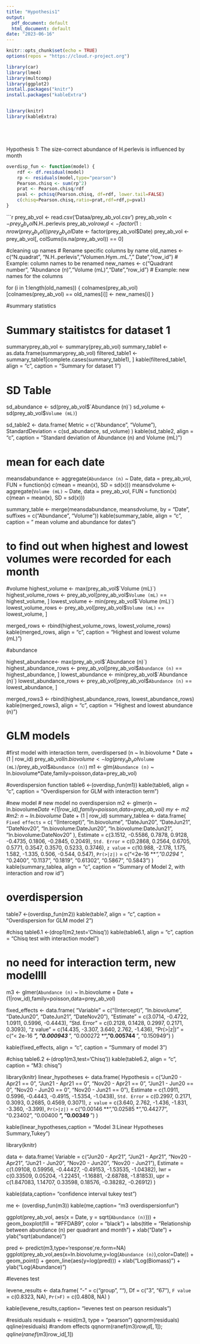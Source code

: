 ```yaml
---
title: "Hypothesis1"
output:
  pdf_document: default
  html_document: default
date: "2023-06-16"
---
```



```r
knitr::opts_chunk$set(echo = TRUE)
options(repos = "https://cloud.r-project.org")

library(car)
library(lme4)
library(multcomp)
library(ggplot2)
install.packages("knitr")
install.packages("kableExtra")


library(knitr)
library(kableExtra)






```
Hypothesis 1: The size-correct abundance of H.perlevis is influenced by month

```r
overdisp_fun <- function(model) {
    rdf <- df.residual(model)
    rp <- residuals(model,type="pearson")
    Pearson.chisq <- sum(rp^2)
    prat <- Pearson.chisq/rdf
    pval <- pchisq(Pearson.chisq, df=rdf, lower.tail=FALSE)
    c(chisq=Pearson.chisq,ratio=prat,rdf=rdf,p=pval)
}

```


```r
prey_ab_vol <- read.csv('Dataa/prey_ab_vol.csv')
prey_ab_vol$n <- prey_ab_vol$N.H..perlevis
prey_ab_vol$row_id <- factor(1:nrow(prey_ab_vol))
prey_ab_vol$Date <- factor(prey_ab_vol$Date)
prey_ab_vol <- prey_ab_vol[, colSums(is.na(prey_ab_vol)) == 0]

#cleaning up names 
# Rename specific columns by name
old_names <- c("N.quadrat", "N.H..perlevis","Volumen.Hym..mL."," Date","row_id")  # Example: column names to be renamed
new_names <- c("Quadrant number ", "Abundance (n)","Volume (mL)","Date","row_id")  # Example: new names for the columns

for (i in 1:length(old_names)) {
  colnames(prey_ab_vol)[colnames(prey_ab_vol) == old_names[i]] <- new_names[i]
}


#summary statistics 

# Summary staitistcs for dataset 1
summaryprey_ab_vol <- summary(prey_ab_vol)
summary_table1 <- as.data.frame(summaryprey_ab_vol)
filtered_table1 <- summary_table1[complete.cases(summary_table1), ]
kable(filtered_table1, align = "c", caption = "Summary for dataset 1")


# SD Table
sd_abundance <- sd(prey_ab_vol$`Abundance (n)`)
sd_volume <- sd(prey_ab_vol$`Volume (mL)`)

sd_table2 <- data.frame(
  Metric = c("Abundance", "Volume"),
  StandardDeviation = c(sd_abundance, sd_volume)
)
kable(sd_table2, align = "c", caption = "Standard deviation of Abundance (n) and Volume (mL)")

# mean for each date
meansdabundance <- aggregate(`Abundance (n)` ~ Date, data = prey_ab_vol, FUN = function(x) c(mean = mean(x), SD = sd(x)))
meansdvolume <- aggregate(`Volume (mL)` ~ Date, data = prey_ab_vol, FUN = function(x) c(mean = mean(x), SD = sd(x)))

summary_table <- merge(meansdabundance, meansdvolume, by = "Date", suffixes = c("Abundance", "Volume"))
kable(summary_table, align = "c", caption = " mean volume and abundance for dates")

# to find out when highest and lowest volumes were recorded for each month 

#volume
highest_volume <- max(prey_ab_vol$`Volume (mL)`)
highest_volume_rows <- prey_ab_vol[prey_ab_vol$`Volume (mL)` == highest_volume, ]
lowest_volume <- min(prey_ab_vol$`Volume (mL)`)
lowest_volume_rows <- prey_ab_vol[prey_ab_vol$`Volume (mL)` == lowest_volume, ]

merged_rows <- rbind(highest_volume_rows, lowest_volume_rows)
kable(merged_rows, align = "c", caption = "Highest and lowest volume (mL)")

#abundance

highest_abundance<- max(prey_ab_vol$`Abundance (n)`)
highest_abundance_rows <- prey_ab_vol[prey_ab_vol$`Abundance (n)` == highest_abundance, ]
lowest_abundance <- min(prey_ab_vol$`Abundance (n)`)
lowest_abundance_rows <- prey_ab_vol[prey_ab_vol$`Abundance (n)` == lowest_abundance, ]

merged_rows3 <- rbind(highest_abundance_rows, lowest_abundance_rows)
kable(merged_rows3, align = "c", caption = "Highest and lowest abundance (n)")


# GLM models

#first model with interaction term, overdispersed (n ~ ln.biovolume * Date + (1 | row_id)
prey_ab_vol$ln.biovolume <- log(prey_ab_vol$`Volume (mL)`/prey_ab_vol$`Abundance (n)`)
m1 <- glm(`Abundance (n)` ~ ln.biovolume*Date,family=poisson,data=prey_ab_vol)

#overdispersion function
table6 <-(overdisp_fun(m1))
kable(table6, align = "c", caption = "Overdispersion for GLM with interaction term")

#new model
# new model no overdispersion
m2 <- glmer(n ~ ln.biovolume*Date +(1|row_id),family=poisson,data=prey_ab_vol)
my <- m2
#m2: n ~ ln.biovolume * Date + (1 | row_id)
summary_tablea <- data.frame(
  `Fixed effects` = c(
    "(Intercept)", "ln.biovolume", "DateJun20", "DateJun21", "DateNov20", "ln.biovolume:DateJun20",
    "ln.biovolume:DateJun21", "ln.biovolume:DateNov20"
  ),
  Estimate = c(3.1512, -0.5586, 0.7878, 0.9128, -0.4735, 0.1806, -0.2845, 0.2049),
  `Std. Error` = c(0.2868, 0.2564, 0.6705, 0.5771, 0.3547, 0.3570, 0.5233, 0.3746),
  `z value` = c(10.988, -2.178, 1.175, 1.582, -1.335, 0.506, -0.544, 0.547),
  `Pr(>|z|)` = c("<2e-16 ***", "0.0294 *", "0.2400", "0.1137", "0.1819", "0.61302", "0.5867", "0.5843")
)
kable(summary_tablea, align = "c", caption = "Summary of Model 2, with interaction and row id")

# overdispersion
table7 <-(overdisp_fun(m2))
kable(table7, align = "c", caption = "Overdispersion for GLM model 2")


#chisq
table6.1 <-(drop1(m2,test='Chisq'))
kable(table6.1, align = "c", caption = "Chisq test with interaction model")

# no need for interaction term, new modellll

m3 <- glmer(`Abundance (n)` ~ ln.biovolume + Date +(1|row_id),family=poisson,data=prey_ab_vol)


fixed_effects <- data.frame(
  "Variable" = c("(Intercept)", "ln.biovolume", "DateJun20", "DateJun21", "DateNov20"),
  "Estimate" = c(3.0714, -0.4722, 1.0911, 0.5996, -0.4443),
  "Std. Error" = c(0.2128, 0.1428, 0.2997, 0.2171, 0.3093),
  "z value" = c(14.435, -3.307, 3.640, 2.762, -1.436),
  "Pr(>|z|)" = c("< 2e-16 ***", "0.000943 ***", "0.000272 ***", "0.005744 **", "0.150949")
)

kable(fixed_effects, align = "c", caption = "Summary of model 3")

#chisq
table6.2 <-(drop1(m3,test='Chisq'))
kable(table6.2, align = "c", caption = "M3: chisq")



library(knitr)
linear_hypotheses <- data.frame(
  Hypothesis = c("Jun20 - Apr21 == 0", "Jun21 - Apr21 == 0", "Nov20 - Apr21 == 0", 
                 "Jun21 - Jun20 == 0", "Nov20 - Jun20 == 0", "Nov20 - Jun21 == 0"),
  Estimate = c(1.0911, 0.5996, -0.4443, -0.4915, -1.5354, -1.0438),
  `Std. Error` = c(0.2997, 0.2171, 0.3093, 0.2685, 0.4569, 0.3071),
  `z value` = c(3.640, 2.762, -1.436, -1.831, -3.360, -3.399),
  `Pr(>|z|)` = c("0.00146 **", "0.02585 *", "0.44277", "0.23402", "0.00400 **", "0.00349 **")
)

kable(linear_hypotheses,caption = "Model 3:Linear Hypotheses Summary,Tukey")

library(knitr)

data <- data.frame(
  Variable = c("Jun20 - Apr21", "Jun21 - Apr21", "Nov20 - Apr21", "Jun21 - Jun20", "Nov20 - Jun20", "Nov20 - Jun21"),
  Estimate = c(1.09108, 0.59956, -0.44427, -0.49153, -1.53535, -1.04382),
  lwr = c(0.33509, 0.05204, -1.22451, -1.16881, -2.68788, -1.81853),
  upr = c(1.847083, 1.14707, 0.33598, 0.18576, -0.38282, -0.26912)
)

kable(data,caption= "confidence interval tukey test")

me <- (overdisp_fun(m3))
kable(me,caption= "m3 overdispersionfun")












ggplot(prey_ab_vol, aes(x = Date, y = sqrt(`Abundance (n)`))) +
  geom_boxplot(fill = "#FFDAB9", color = "black") +
  labs(title = "Relationship between abundance (n) per quadrant and month") +
  xlab("Date") +
  ylab("sqrt(abundance)")


pred <- predict(m3,type='response',re.form=NA)
ggplot(prey_ab_vol,aes(x=ln.biovolume,y=log(`Abundance (n)`),color=Date)) + geom_point() +
  geom_line(aes(y=log(pred))) +
    xlab("Log(Biomass)") +
  ylab("Log(Abundance)")




#levenes test

levene_results <- data.frame(
  "-" = c("group", ""),
  Df = c("3", "67"),
  `F value` = c(0.8323, NA),
  `Pr(>F)` = c(0.4808, NA)
)

kable(levene_results,caption= "levenes test on pearson residuals")


#residuals
residuals <- resid(m3, type = "pearson")
qqnorm(residuals)
qqline(residuals)
#random effects
qqnorm(ranef(m3)$row_id[,1]); qqline(ranef(m3)$row_id[,1])






